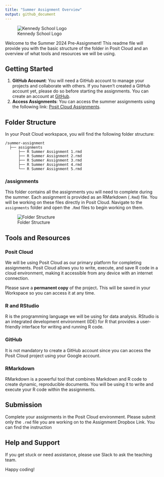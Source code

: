 ```yaml
---
title: "Summer Assignment Overview"
output: github_document
---
```


<!-- README.md is generated from README.Rmd. Please edit that file -->

![Kennedy School Logo](figs/logo.png)

Welcome to the Summer 2024 Pre-Assignment! This readme file will provide you with the basic structure of the folder in Posit Cloud and an overview of what tools and resources we will be using.

## Getting Started

1.  **GitHub Account**: You will need a GitHub account to manage your projects and collaborate with others. If you haven't created a GitHub account yet, please do so before starting the assignments. You can create an account at [GitHub](https://github.com/).
2.  **Access Assignments**: You can access the summer assignments using the following link: [Posit Cloud Assignments](https://posit.cloud/content/8155534).

## Folder Structure

In your Posit Cloud workspace, you will find the following folder structure:

```         
/summer-assignment
  ├── assignments
      ├── R Summer Assignment 1.rmd
      ├── R Summer Assignment 2.rmd
      ├── R Summer Assignment 3.rmd
      ├── R Summer Assignment 4.rmd
      └── R Summer Assignment 5.rmd
```

### /assignments

This folder contains all the assignments you will need to complete during the summer. Each assignment is provided as an RMarkdown (`.Rmd`) file. You will be working on these files directly in Posit Cloud. Navigate to the `assignments` folder and open the `.Rmd` files to begin working on them.

![Folder Structure](figs/folder_structure.png)

## Tools and Resources

### Posit Cloud

We will be using Posit Cloud as our primary platform for completing assignments. Posit Cloud allows you to write, execute, and save R code in a cloud environment, making it accessible from any device with an internet connection.

Please save a **permanent copy** of the project**.** This will be saved in your Workspace so you can access it at any time.

### R and RStudio

R is the programming language we will be using for data analysis. RStudio is an integrated development environment (IDE) for R that provides a user-friendly interface for writing and running R code.

### GitHub

It is not mandatory to create a GitHub account since you can access the Posit Cloud project using your Google account.

### RMarkdown

RMarkdown is a powerful tool that combines Markdown and R code to create dynamic, reproducible documents. You will be using it to write and execute your R code within the assignments.

## Submission

Complete your assignments in the Posit Cloud environment. Please submit only the `.rmd` file you are working on to the Assignment Dropbox Link. You can find the instruction

## Help and Support

If you get stuck or need assistance, please use Slack to ask the teaching team.

Happy coding!
